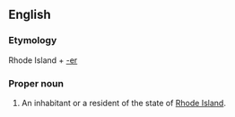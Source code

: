 ==English==

===Etymology===
Rhode Island + [[-er]]

===Proper noun===
{{en-proper noun|Rhode Islanders}}

# An inhabitant or a resident of the state of [[Rhode Island]].